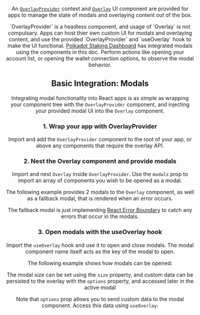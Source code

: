
<Edit folder={props.folder} />

<Header
  title="Overlay"
  subtitle="Overlay Provider and UI component for modals and overlaying content."
  npm={props.npm}
  status="stable"
/>

An <a href="https://github.com/paritytech/polkadot-cloud/blob/main/packages/cloud-react/lib/overlay/OverlayProvider/index.tsx" target="_blank" rel="noreferrer">`OverlayProvider`</a> context and <a href="https://github.com/paritytech/polkadot-cloud/blob/main/packages/cloud-react/lib/overlay/Overlay/index.tsx" target="_blank" rel="noreferrer">`Overlay`</a> UI component are provided for apps to manage the state of modals and overlaying content out of the box.

<Note>
  `OverlayProvider` is a headless component, and usage of `Overlay` is not compulsary. Apps can host thier own custom UI for modals and overlaying content, and use the provided `OverlayProvider` and `useOverlay` hook to make the UI functional.
</Note>

<Note>
  <a href="https://staking.polkadot.network" target="_blank" rel="noreferrer">Polkadot Staking Dashboard</a> has integrated modals using the components in this doc. Perform actions like opening your account list, or opening the wallet connection options, to observe the modal behavior.
</Note>

## Basic Integration: Modals

Integrating modal functionality into React apps is as simple as wrapping your component tree with the `OverlayProvider` component, and injecting your provided modal UI into the `Overlay` component.

### 1. Wrap your app with OverlayProvider

Import and add the `OverlayProvider` component to the root of your app, or above any components that require the overlay API. 

<OverlayProvider />

### 2. Nest the Overlay component and provide modals

Import and nest `Overlay` inside `OverlayProvider`. Use the `modals` prop to import an array of components you wish to be opened as a modal.

The following example provides 2 modals to the `Overlay` component, as well as a fallback modal, that is rendered when an error occurs. 

<OverlayBasic />

<Note>
The fallback modal is just implementing <a href="https://www.npmjs.com/package/react-error-boundary" target="_blank" rel="noreferrer">React Error Boundary</a> to catch any errors that occur in the modals.
</Note>

### 3. Open modals with the useOverlay hook

Import the `useOverlay` hook and use it to open and close modals. The modal component name itself acts as the key of the modal to open.

The following example shows how modals can be opened:

<OpenOverlay />

The modal size can be set using the `size` property, and custom data can be persisted to the overlay with the `options` property, and accessed later in the active modal

Note that `options` prop allows you to send custom data to the modal component. Access this data using `useOverlay`:

<OverlayConfig />